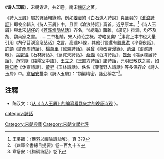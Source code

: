 《'''诗人玉屑'''》，宋朝诗话，共21卷。南宋[[魏庆之|魏庆之]]著。

《詩人玉屑》屬於詩話輯錄體，例如[[姜夔|姜夔]]的《白石道人詩說》與[[嚴羽|嚴羽]]的《[[滄浪詩話|滄浪詩話]]》即被全輯入《詩人玉屑》中，且置《滄浪詩話》篇首，近乎原本。<ref>王夢鷗：〈嚴羽以禪喻詩試解〉，頁
379</ref>《诗人玉屑》與北宋[[胡仔|胡仔]]的《[[苕溪渔隐丛话|苕溪渔隐丛话]]》齐名，“《總龜》蕪雜，《廣記》掛漏，均不及胡、魏兩家之書。……二书相辅，宋人诗论之概，亦略见矣! ”<ref>《四庫全書總目提要》卷一百九十五</ref>事實上本书也大量引用《胡仔苕溪渔隐丛话》之言，高達85條，其他引言還有[[釋惠洪|釋惠洪]]《冷齋夜話》、[[許顗|許顗]]《許彥周詩話》、[[楊萬里|楊萬里]]《誠齋詩話》、[[吳曾|吳曾]]《能改齋漫錄》、[[范溫|范溫]]《潛溪詩眼》、[[葉夢得|葉夢得]]《石林詩話》、《蔡寬夫詩話》、[[蔡絛|蔡絛]]《西清詩話》、[[魏泰|魏泰]]《臨漢隱居詩話》、[[范季隨|范季隨]]《陵陽室中語》、[[王立之|王立之]]《王直方詩話》諸詩話，元明已散佚之書，如[[陳知柔|陳知柔]]《休齋詩話》、[[黃昇|黃昇]]《玉林詩話》、佚名《藜蕾野人詩話》等多保存於《詩人玉屑》中。[[韋居安|韋居安]]推崇《詩人玉屑》：“類編精密，諸公稱之”<ref>韋居安：《梅磵詩話》卷下</ref>。

==注釋==
{{reflist}}
*陈汉文：〈[http://www.nssd.org/articles/article_read.aspx?id=10868290 从《诗人玉屑》的编纂看魏庆之的晚唐诗观] {{Wayback|url=http://www.nssd.org/articles/article_read.aspx?id=10868290 |date=20180208182907 }}〉。
[[category:詩話|category:詩話]]
[[Category:宋朝典籍|Category:宋朝典籍]]
[[Category:宋朝文學批評|Category:宋朝文學批評]]